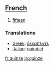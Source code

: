 ==[[French]]==

#[[fifteen]]

===Translations===

*[[Greek]]: [[δεκαπέντε]]
*[[Italian]]: [[quindici]]
[[fr:quinze]] [[ja:quinze]]